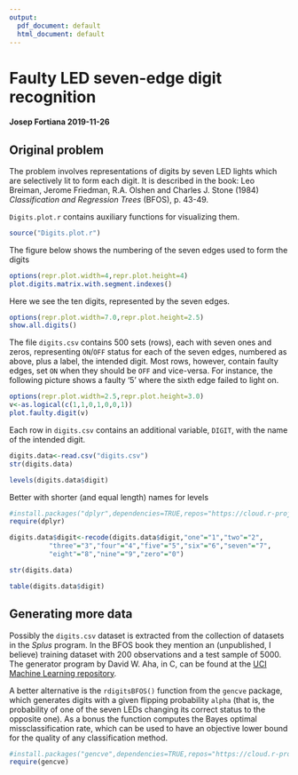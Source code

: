 ---
output:
  pdf_document: default
  html_document: default
---
# Faulty LED seven-edge digit recognition

#### Josep Fortiana 2019-11-26

## Original problem

The problem involves representations of digits by seven LED lights which are selectively lit to form each digit. It is described in the book: Leo Breiman, Jerome Friedman, R.A. Olshen and Charles J. Stone (1984) _Classification and Regression Trees_ (BFOS), p. 43-49.

`Digits.plot.r` contains auxiliary functions for visualizing them.

```{r}
source("Digits.plot.r")
```

The figure below shows the numbering of the seven edges used to form the digits

```{r}
options(repr.plot.width=4,repr.plot.height=4)
plot.digits.matrix.with.segment.indexes()
```

Here we see the ten digits, represented by the seven edges.

```{r}
options(repr.plot.width=7.0,repr.plot.height=2.5)
show.all.digits()
```

The file `digits.csv` contains $500$ sets (rows), each with seven ones and zeros, representing `ON`/`OFF` status for each of the seven edges, numbered as above, plus a label, the intended digit. Most rows, however, contain faulty edges, set `ON` when they should be `OFF` and vice-versa. For instance, the following picture shows a faulty '5' where the sixth edge failed to light on.

```{r}
options(repr.plot.width=2.5,repr.plot.height=3.0)
v<-as.logical(c(1,1,0,1,0,0,1))
plot.faulty.digit(v)
```

Each row in `digits.csv` contains an additional variable, `DIGIT`, with the name of the intended digit.

```{r}
digits.data<-read.csv("digits.csv")
str(digits.data)
```

```{r}
levels(digits.data$digit)
```

Better with shorter (and equal length) names for levels

```{r}
#install.packages("dplyr",dependencies=TRUE,repos="https://cloud.r-project.org")
require(dplyr)
```

```{r}
digits.data$digit<-recode(digits.data$digit,"one"="1","two"="2",
          "three"="3","four"="4","five"="5","six"="6","seven"="7",
          "eight"="8","nine"="9","zero"="0")
```

```{r}
str(digits.data)
```

```{r}
table(digits.data$digit)
```

## Generating more data

Possibly the `digits.csv` dataset is extracted from the collection of datasets in the _Splus_ program. In the BFOS book they mention an (unpublished, I believe) training dataset with $200$ observations and a test sample of $5000$. The generator program by David W. Aha, in C, can be found at the [UCI Machine Learning repository](https://archive.ics.uci.edu/ml/datasets/LED+Display+Domain).

A better alternative is the `rdigitsBFOS()` function from the `gencve` package, which generates digits with a given flipping probability `alpha` (that is, the probability of one of the seven LEDs changing its correct status to the opposite one). As a bonus the function computes the Bayes optimal missclassification rate, which can be used to have an objective lower
bound for the quality of any classification method.

```{r}
#install.packages("gencve",dependencies=TRUE,repos="https://cloud.r-project.org")
require(gencve)
```